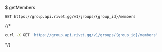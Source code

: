$ getMembers
```
GET https://group.api.rivet.gg/v1/groups/{group_id}/members
```


{/*<RequestExample>
```bash curl
curl -X GET 'https://group.api.rivet.gg/v1/groups/{group_id}/members'
```
</RequestExample>*/}
